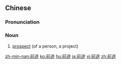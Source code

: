 ==Chinese==
{{zh-forms}}

===Pronunciation===
{{zh-pron
|m=qiántú
|c=cin4 tou4
|h=pfs=chhièn-thù
|mn=chiân-tô͘
|ma=y
|cat=n
}}

===Noun===
{{zh-noun}}

# [[prospect]] (of a person, a project)

[[zh-min-nan:前途]]
[[ko:前途]]
[[hu:前途]]
[[ja:前途]]
[[vi:前途]]
[[zh:前途]]